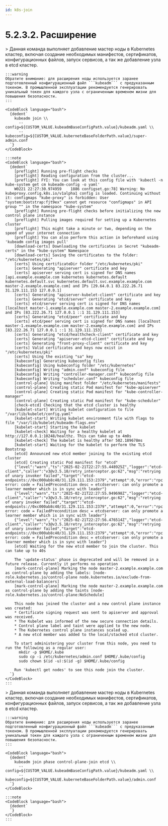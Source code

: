 ```yaml
---
id: k8s-join
---
```



# 5.2.3.2. Расширение


<Tabs groupId="install-type">

  <TabItem value='Kubeadm join'>
    > Данная команда выполняет добавление мастер ноды в Kubernetes кластер, включая создание необходимых манифестов, сертификатов, конфигурационных файлов, запуск сервисов, а так же добавление узла в etcd кластер.

    :::warning
    Обратите внимание: для расширения ноды используется заранее подготовленный конфигурационный файл ```kubeadm``` с предуказанным токеном. В промышленной эксплуатации рекомендуется генерировать уникальный токен для каждого узла с ограниченным временем жизни для повышения безопасности.
    :::

    <CodeBlock language="bash">
      {dedent`
        kubeadm join \\
          --config=${CUSTOM_VALUE.kubeadmBaseConfigPath.value}/kubeadm.yaml \\
          --kubeconfig=${CUSTOM_VALUE.kuberneteBaseFolderPath.value}/super-admin.conf
      `}
    </CodeBlock>

    :::note
    <CodeBlock language="bash">
      {dedent`
        [preflight] Running pre-flight checks
        [preflight] Reading configuration from the cluster...
        [preflight] FYI: You can look at this config file with 'kubectl -n kube-system get cm kubeadm-config -o yaml'
        W0221 22:27:30.974959    1886 configset.go:78] Warning: No kubeproxy.config.k8s.io/v1alpha1 config is loaded. Continuing without it: configmaps "kube-proxy" is forbidden: User "system:bootstrap:fjt9ex" cannot get resource "configmaps" in API group "" in the namespace "kube-system"
        [preflight] Running pre-flight checks before initializing the new control plane instance
        [preflight] Pulling images required for setting up a Kubernetes cluster
        [preflight] This might take a minute or two, depending on the speed of your internet connection
        [preflight] You can also perform this action in beforehand using 'kubeadm config images pull'
        [download-certs] Downloading the certificates in Secret "kubeadm-certs" in the "kube-system" Namespace
        [download-certs] Saving the certificates to the folder: "/etc/kubernetes/pki"
        [certs] Using certificateDir folder "/etc/kubernetes/pki"
        [certs] Generating "apiserver" certificate and key
        [certs] apiserver serving cert is signed for DNS names [api.example.example.com kubernetes kubernetes.default kubernetes.default.svc kubernetes.default.svc.example.example.com master-2.example.example.com] and IPs [29.64.0.1 83.222.26.71 31.129.111.153 127.0.0.1]
        [certs] Generating "apiserver-kubelet-client" certificate and key
        [certs] Generating "etcd/server" certificate and key
        [certs] etcd/server serving cert is signed for DNS names [localhost master-1.example.example.com master-2.example.example.com] and IPs [83.222.26.71 127.0.0.1 ::1 31.129.111.153]
        [certs] Generating "etcd/peer" certificate and key
        [certs] etcd/peer serving cert is signed for DNS names [localhost master-1.example.example.com master-2.example.example.com] and IPs [83.222.26.71 127.0.0.1 ::1 31.129.111.153]
        [certs] Generating "etcd/healthcheck-client" certificate and key
        [certs] Generating "apiserver-etcd-client" certificate and key
        [certs] Generating "front-proxy-client" certificate and key
        [certs] Valid certificates and keys now exist in "/etc/kubernetes/pki"
        [certs] Using the existing "sa" key
        [kubeconfig] Generating kubeconfig files
        [kubeconfig] Using kubeconfig folder "/etc/kubernetes"
        [kubeconfig] Writing "admin.conf" kubeconfig file
        [kubeconfig] Writing "controller-manager.conf" kubeconfig file
        [kubeconfig] Writing "scheduler.conf" kubeconfig file
        [control-plane] Using manifest folder "/etc/kubernetes/manifests"
        [control-plane] Creating static Pod manifest for "kube-apiserver"
        [control-plane] Creating static Pod manifest for "kube-controller-manager"
        [control-plane] Creating static Pod manifest for "kube-scheduler"
        [check-etcd] Checking that the etcd cluster is healthy
        [kubelet-start] Writing kubelet configuration to file "/var/lib/kubelet/config.yaml"
        [kubelet-start] Writing kubelet environment file with flags to file "/var/lib/kubelet/kubeadm-flags.env"
        [kubelet-start] Starting the kubelet
        [kubelet-check] Waiting for a healthy kubelet at http://127.0.0.1:10248/healthz. This can take up to 4m0s
        [kubelet-check] The kubelet is healthy after 502.189678ms
        [kubelet-start] Waiting for the kubelet to perform the TLS Bootstrap
        [etcd] Announced new etcd member joining to the existing etcd cluster
        [etcd] Creating static Pod manifest for "etcd"
        {"level":"warn","ts":"2025-02-21T22:27:55.448925Z","logger":"etcd-client","caller":"v3@v3.5.10/retry_interceptor.go:62","msg":"retrying of unary invoker failed","target":"etcd-endpoints://0xc000ab8c40/31.129.111.153:2379","attempt":0,"error":"rpc error: code = FailedPrecondition desc = etcdserver: can only promote a learner member which is in sync with leader"}
        {"level":"warn","ts":"2025-02-21T22:27:55.949698Z","logger":"etcd-client","caller":"v3@v3.5.10/retry_interceptor.go:62","msg":"retrying of unary invoker failed","target":"etcd-endpoints://0xc000ab8c40/31.129.111.153:2379","attempt":0,"error":"rpc error: code = FailedPrecondition desc = etcdserver: can only promote a learner member which is in sync with leader"}
        {"level":"warn","ts":"2025-02-21T22:27:56.476514Z","logger":"etcd-client","caller":"v3@v3.5.10/retry_interceptor.go:62","msg":"retrying of unary invoker failed","target":"etcd-endpoints://0xc000ab8c40/31.129.111.153:2379","attempt":0,"error":"rpc error: code = FailedPrecondition desc = etcdserver: can only promote a learner member which is in sync with leader"}
        [etcd] Waiting for the new etcd member to join the cluster. This can take up to 40s

        The 'update-status' phase is deprecated and will be removed in a future release. Currently it performs no operation
        [mark-control-plane] Marking the node master-2.example.example.com as control-plane by adding the labels: [node-role.kubernetes.io/control-plane node.kubernetes.io/exclude-from-external-load-balancers]
        [mark-control-plane] Marking the node master-2.example.example.com as control-plane by adding the taints [node-role.kubernetes.io/control-plane:NoSchedule]

        This node has joined the cluster and a new control plane instance was created:
        * Certificate signing request was sent to apiserver and approval was received.
        * The Kubelet was informed of the new secure connection details.
        * Control plane label and taint were applied to the new node.
        * The Kubernetes control plane instances scaled up.
        * A new etcd member was added to the local/stacked etcd cluster.

        To start administering your cluster from this node, you need to run the following as a regular user:
          mkdir -p $HOME/.kube
          sudo cp -i /etc/kubernetes/admin.conf $HOME/.kube/config
          sudo chown $(id -u):$(id -g) $HOME/.kube/config

        Run 'kubectl get nodes' to see this node join the cluster.
      `}
    </CodeBlock>
    :::
  </TabItem>


  <TabItem value='Kubeadm Phases'>
    > Данная команда выполняет добавление мастер ноды в Kubernetes кластер, включая создание необходимых манифестов, сертификатов, конфигурационных файлов, запуск сервисов, а так же добавление узла в etcd кластер.

    :::warning
    Обратите внимание: для расширения ноды используется заранее подготовленный конфигурационный файл ```kubeadm``` с предуказанным токеном. В промышленной эксплуатации рекомендуется генерировать уникальный токен для каждого узла с ограниченным временем жизни для повышения безопасности.
    :::

    <CodeBlock language="bash">
      {dedent`
        kubeadm join phase control-plane-join etcd \\
          --config=${CUSTOM_VALUE.kubeadmBaseConfigPath.value}/kubeadm.yaml \\
          --kubeconfig=${CUSTOM_VALUE.kuberneteBaseFolderPath.value}/admin.conf
      `}
    </CodeBlock>

    :::note
    <CodeBlock language="bash">
      {dedent`
      `}
    </CodeBlock>
    :::
  </TabItem>

</Tabs>
